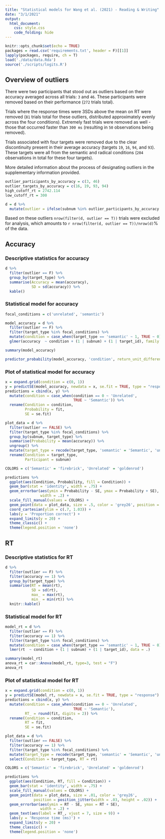 ```yaml
---
title: "Statistical models for Wang et al. (2021) - Reading & Writing"
date: "3/1/2021"
output:
  html_document:
    css: style.css
    code_folding: hide
---
```


```r
knitr::opts_chunk$set(echo = TRUE)
packages = read.csv('requirements.txt', header = F)[[1]]
lapply(packages, require, ch = T)
load('./data/data.Rda')
source('./scripts/logits.R')
```



## Overview of outliers
There were two participants that stood out as outliers based on their accuracy averaged across all trials: `3` and `46`. These participants were removed based on their performance (`272` trials total).

Trials where the response times were 3SDs above the mean on RT were removed (`81` trials total for these outliers, distributed approximately evenly across the four conditions). Extremely fast trials were removed as well - those that occurred faster than `300 ms` (resulting in `50` observations being removed).

Trials associated with four targets were removed due to the clear discontinuity present in their average accuracy (targets `19`, `16`, `94`, and `93`). These targets were all from the semantic and radical conditions (`204` observations in total for these four targets).

More detailed information about the process of designating outliers in the supplementary information provided.

```r
outlier_participants_by_accuracy = c(3, 46)
outlier_targets_by_accuracy = c(16, 19, 93, 94)
high_cutoff_rt = 2742.114
low_cutoff_rt = 300

d = d %>% 
  mutate(outlier = ifelse(subnum %in% outlier_participants_by_accuracy | target_id %in% outlier_targets_by_accuracy | rt > high_cutoff_rt | rt < low_cutoff_rt, TRUE, FALSE))
```

Based on these outliers ```nrow(filter(d, outlier == T))``` trials were excluded for analysis, which amounts to ```r nrow(filter(d, outlier == T))/nrow(d)```% of the data.

## Accuracy
### Descriptive statistics for accuracy

```r
d %>% 
  filter(outlier == F) %>% 
  group_by(target_type) %>% 
  summarise(Accuracy = mean(accuracy),
            SD = sd(accuracy)) %>% 
  kable()

```

### Statistical model for accuracy

```r
focal_conditions = c('unrelated', 'semantic')

model_accuracy = d %>% 
  filter(outlier == F) %>% 
  filter(target_type %in% focal_conditions) %>% 
  mutate(condition = case_when(target_type == 'semantic' ~ 1, TRUE ~ 0)) %>% 
  glmer(accuracy  ~ condition + (1 | subnum) + (1 | target_id), family = 'binomial', data = .)

summary(model_accuracy)

predictor_probability(model_accuracy, 'condition', return_unit_difference = T)
```

### Plot of statistical model for accuracy

```r

x = expand.grid(condition = c(0, 1))
y = predictSE(model_accuracy, newdata = x, se.fit = TRUE, type = "response")
predictions = cbind(x, y) %>% 
  mutate(condition = case_when(condition == 0 ~ 'Unrelated',
                               TRUE ~ 'Semantic')) %>% 
  rename(Condition = condition,
         Probability = fit,
         SE = se.fit)

plot_data = d %>% 
  filter(outlier == FALSE) %>% 
  filter(target_type %in% focal_conditions) %>% 
  group_by(subnum, target_type) %>% 
  summarise(Probability = mean(accuracy)) %>% 
  ungroup() %>% 
  mutate(target_type = recode(target_type, 'semantic' = 'Semantic', 'unrelated' = 'Unrelated')) %>% 
  rename(Condition = target_type,
         Participant = subnum)

COLORS = c('Semantic' = 'firebrick', 'Unrelated' = 'goldenrod')

predictions %>% 
  ggplot(aes(Condition, Probability, fill = Condition)) +
  geom_bar(stat = 'identity', width = .75) +
  geom_errorbar(aes(ymin = Probability - SE, ymax = Probability + SE),
                width = .2) +
  scale_fill_manual(values = COLORS) +
  geom_point(data = plot_data, size = .5, color = 'grey26', position = position_jitter(width = .03, height = .02)) +
  coord_cartesian(ylim = c(.7, 1.03)) +
  labs(y = 'Proportion correct') +
  expand_limits(y = 20) +
  theme_classic() +
  theme(legend.position = 'none')

```

## RT
### Descriptive statistics for RT

```r
d %>% 
  filter(outlier == F) %>% 
  filter(accuracy == 1) %>% 
  group_by(target_type) %>% 
  summarise(RT = mean(rt),
            SD = sd(rt), 
            max_ = max(rt), 
            min_ = min(rt)) %>%
  knitr::kable()

```


### Statistical model for RT

```r
model_rt = d %>% 
  filter(outlier == F) %>% 
  filter(accuracy == 1) %>% 
  filter(target_type %in% focal_conditions) %>% 
  mutate(condition = case_when(target_type == 'semantic' ~ 1, TRUE ~ 0)) %>% 
  lmer(rt  ~ condition + (1 | subnum) + (1 | target_id), data = .)

summary(model_rt)
anova_rt = car::Anova(model_rt, type=3, test = "F")
anova_rt
```

### Plot of statistical model for RT

```r

x = expand.grid(condition = c(0, 1))
y = predictSE(model_rt, newdata = x, se.fit = TRUE, type = "response")
predictions = cbind(x, y) %>% 
  mutate(condition = case_when(condition == 0 ~ 'Unrelated',
                               TRUE ~ 'Semantic'),
         RT_ = round(fit, digits = 2)) %>% 
  rename(Condition = condition,
         RT = fit,
         SE = se.fit)

plot_data = d %>% 
  filter(outlier == FALSE) %>% 
  filter(accuracy == 1) %>% 
  filter(target_type %in% focal_conditions) %>% 
  mutate(target_type = recode(target_type, 'semantic' = 'Semantic', 'unrelated' = 'Unrelated')) %>% 
  select(Condition = target_type, RT = rt)

COLORS = c('Semantic' = 'firebrick', 'Unrelated' = 'goldenrod')

predictions %>% 
  ggplot(aes(Condition, RT, fill = Condition)) +
  geom_bar(stat = 'identity', width = .75) +
  scale_fill_manual(values = COLORS) +
  geom_point(data = plot_data, size = .01, color = 'grey26', 
             position = position_jitter(width = .03, height = .02)) +
  geom_errorbar(aes(ymin = RT - SE, ymax = RT + SE),
                width = .2) +
  geom_text(aes(label = RT_, vjust = 7, size = 9)) +
  labs(y = 'Response time (ms)') +
  expand_limits(y = 20) +
  theme_classic() +
  theme(legend.position = 'none')

```





